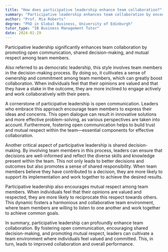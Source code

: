 ```yaml
---
title: "How does participative leadership enhance team collaboration?"
summary: "Participative leadership enhances team collaboration by encouraging open communication, shared decision-making, and mutual respect among team members."
author: "Prof. Mia Roberts"
degree: "PhD in Global Business, University of Edinburgh"
tutor_type: "IB Business Management Tutor"
date: 2024-01-29
---
```


Participative leadership significantly enhances team collaboration by promoting open communication, shared decision-making, and mutual respect among team members.

Also referred to as democratic leadership, this style involves team members in the decision-making process. By doing so, it cultivates a sense of ownership and commitment among team members, which can greatly boost collaboration. When individuals feel that their opinions are valued and that they have a stake in the outcome, they are more inclined to engage actively and work collaboratively with their peers.

A cornerstone of participative leadership is open communication. Leaders who embrace this approach encourage team members to express their ideas and concerns. This open dialogue can result in innovative solutions and more effective problem-solving, as various perspectives are taken into account. Furthermore, fostering open communication helps to build trust and mutual respect within the team—essential components for effective collaboration.

Another critical aspect of participative leadership is shared decision-making. By involving team members in this process, leaders can ensure that decisions are well-informed and reflect the diverse skills and knowledge present within the team. This not only leads to better decisions and outcomes but also promotes a sense of shared responsibility. When team members believe they have contributed to a decision, they are more likely to support its implementation and work together to achieve the desired results.

Participative leadership also encourages mutual respect among team members. When individuals feel that their opinions are valued and respected, they are more likely to reciprocate this respect towards others. This dynamic fosters a harmonious and collaborative team environment, where team members are willing to listen to one another and work together to achieve common goals.

In summary, participative leadership can profoundly enhance team collaboration. By fostering open communication, encouraging shared decision-making, and promoting mutual respect, leaders can cultivate a team environment where individuals feel valued and committed. This, in turn, leads to improved collaboration and overall performance.
    